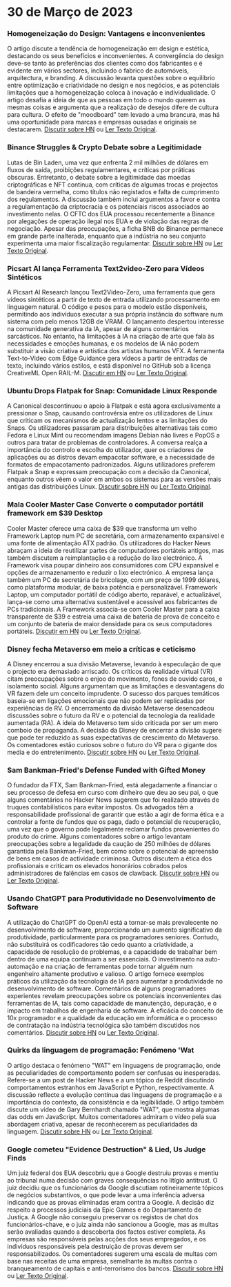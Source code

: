 
<Steps>

# 30 de Março de 2023

### Homogeneização do Design: Vantagens e inconvenientes

O artigo discute a tendência de homogeneização em design e estética, destacando os seus benefícios e inconvenientes. A convergência do design deve-se tanto às preferências dos clientes como dos fabricantes e é evidente em vários sectores, incluindo o fabrico de automóveis, arquitectura, e branding. A discussão levanta questões sobre o equilíbrio entre optimização e criatividade no design e nos negócios, e as potenciais limitações que a homogeneização coloca à inovação e individualidade. O artigo desafia a ideia de que as pessoas em todo o mundo querem as mesmas coisas e argumenta que a realização de desejos difere de cultura para cultura. O efeito de "moodboard" tem levado a uma brancura, mas há uma oportunidade para marcas e empresas ousadas e originais se destacarem.
[Discutir sobre HN](http://news.ycombinator.com/item?id=35355703) ou [Ler Texto Original](https://www.alexmurrell.co.uk/articles/the-age-of-average).

### Binance Struggles & Crypto Debate sobre a Legitimidade

Lutas de Bin Laden, uma vez que enfrenta 2 mil milhões de dólares em fluxos de saída, proibições regulamentares, e críticas por práticas obscuras. Entretanto, o debate sobre a legitimidade das moedas criptográficas e NFT continua, com críticas de algumas trocas e projectos de bandeira vermelha, como títulos não registados e falta de cumprimento dos regulamentos. A discussão também inclui argumentos a favor e contra a regulamentação da criptocracia e os potenciais riscos associados ao investimento nelas. O CFTC dos EUA processou recentemente a Binance por alegações de operação ilegal nos EUA e de violação das regras de negociação. Apesar das preocupações, a ficha BNB do Binance permanece em grande parte inalterada, enquanto que a indústria no seu conjunto experimenta uma maior fiscalização regulamentar.
[Discutir sobre HN](http://news.ycombinator.com/item?id=35351805) ou [Ler Texto Original](https://www.wsj.com/articles/binance-sees-2-billion-in-outflows-as-troubles-compound-9a136e21).

### Picsart AI lança Ferramenta Text2video-Zero para Vídeos Sintéticos

A Picsart AI Research lançou Text2Video-Zero, uma ferramenta que gera vídeos sintéticos a partir de texto de entrada utilizando processamento em linguagem natural. O código e pesos para o modelo estão disponíveis, permitindo aos indivíduos executar a sua própria instância do software num sistema com pelo menos 12GB de VRAM. O lançamento despertou interesse na comunidade generativa da IA, apesar de alguns comentários sarcásticos. No entanto, há limitações à IA na criação de arte que fala às necessidades e emoções humanas, e os modelos de IA não podem substituir a visão criativa e artística dos artistas humanos VFX. A ferramenta Text-to-Video com Edge Guidance gera vídeos a partir de entradas de texto, incluindo vários estilos, e está disponível no GitHub sob a licença CreativeML Open RAIL-M.
[Discutir em HN](http://news.ycombinator.com/item?id=35352452) ou [Ler Texto Original](https://github.com/Picsart-AI-Research/Text2Video-Zero).

### Ubuntu Drops Flatpak for Snap: Comunidade Linux Responde

A Canonical descontinuou o apoio à Flatpak e está agora exclusivamente a pressionar o Snap, causando controvérsia entre os utilizadores de Linux que criticam os mecanismos de actualização lentos e as limitações do Snaps. Os utilizadores passaram para distribuições alternativas tais como Fedora e Linux Mint ou recomendam imagens Debian não livres e PopOS a outros para tratar de problemas de controladores. A conversa realça a importância do controlo e escolha do utilizador, quer os criadores de aplicações ou as distros devam empacotar software, e a necessidade de formatos de empacotamento padronizados. Alguns utilizadores preferem Flatpak a Snap e expressam preocupação com a decisão da Canonical, enquanto outros vêem o valor em ambos os sistemas para as versões mais antigas das distribuições Linux.
[Discutir sobre HN](http://news.ycombinator.com/item?id=35354729) ou [Ler Texto Original](https://lwn.net/SubscriberLink/927262/6adb2350e2b0d2ce/).

### Mala Cooler Master Case Converte o computador portátil framework em $39 Desktop

Cooler Master oferece uma caixa de $39 que transforma um velho Framework Laptop num PC de secretária, com armazenamento expansível e uma fonte de alimentação ATX padrão. Os utilizadores do Hacker News abraçam a ideia de reutilizar partes de computadores portáteis antigos, mas também discutem a reimplantação e a redução do lixo electrónico. A Framework visa poupar dinheiro aos consumidores com CPU expansível e opções de armazenamento e reduzir o lixo electrónico. A empresa lança também um PC de secretária de bricolage, com um preço de 1999 dólares, como plataforma modular, de baixa potência e personalizável. Framework Laptop, um computador portátil de código aberto, reparável, e actualizável, lança-se como uma alternativa sustentável e acessível aos fabricantes de PCs tradicionais. A Framework associa-se com Cooler Master para a caixa transparente de $39 e estreia uma caixa de bateria de prova de conceito e um conjunto de bateria de maior densidade para os seus computadores portáteis.
[Discutir em HN](http://news.ycombinator.com/item?id=35350288) ou [Ler Texto Original](https://www.theverge.com/2023/3/23/23652939/framework-cooler-master-sff-pc-case).

### Disney fecha Metaverso em meio a críticas e ceticismo

A Disney encerrou a sua divisão Metaverse, levando à especulação de que o projecto era demasiado arriscado. Os críticos da realidade virtual (VR) citam preocupações sobre o enjoo do movimento, fones de ouvido caros, e isolamento social. Alguns argumentam que as limitações e desvantagens do VR fazem dele um conceito imprudente. O sucesso dos parques temáticos baseia-se em ligações emocionais que não podem ser replicadas por experiências de RV. O encerramento da divisão Metaverse desencadeou discussões sobre o futuro da RV e o potencial da tecnologia da realidade aumentada (RA). A ideia do Metaverso tem sido criticada por ser um mero comboio de propaganda. A decisão da Disney de encerrar a divisão sugere que pode ter reduzido as suas expectativas de crescimento do Metaverso. Os comentadores estão curiosos sobre o futuro do VR para o gigante dos media e do entretenimento.
[Discutir sobre HN](http://news.ycombinator.com/item?id=35350952) ou [Ler Texto Original](https://www.wsj.com/articles/disney-eliminates-its-metaverse-division-as-part-of-companys-layoffs-plan-94b03650).

### Sam Bankman-Fried's Defense Funded with Gifted Money

O fundador da FTX, Sam Bankman-Fried, está alegadamente a financiar o seu processo de defesa em curso com dinheiro que deu ao seu pai, o que alguns comentários no Hacker News sugerem que foi realizado através de truques contabilísticos para evitar impostos. Os advogados têm a responsabilidade profissional de garantir que estão a agir de forma ética e a controlar a fonte de fundos que os paga, dado o potencial de recuperação, uma vez que o governo pode legalmente reclamar fundos provenientes do produto do crime. Alguns comentadores sobre o artigo levantam preocupações sobre a legalidade da caução de 250 milhões de dólares garantida pela Bankman-Fried, bem como sobre o potencial de apreensão de bens em casos de actividade criminosa. Outros discutem a ética dos profissionais e criticam os elevados honorários cobrados pelos administradores de falências em casos de clawback.
[Discutir sobre HN](http://news.ycombinator.com/item?id=35358698) ou [Ler Texto Original](https://www.forbes.com/sites/sarahemerson/2023/03/29/sam-bankman-fried-legal-fees-funded-by-alameda-money-gifted-to-father-joe-bankman/).

### Usando ChatGPT para Produtividade no Desenvolvimento de Software

A utilização do ChatGPT do OpenAI está a tornar-se mais prevalecente no desenvolvimento de software, proporcionando um aumento significativo da produtividade, particularmente para os programadores seniores. Contudo, não substituirá os codificadores tão cedo quanto a criatividade, a capacidade de resolução de problemas, e a capacidade de trabalhar bem dentro de uma equipa continuam a ser essenciais. O investimento na auto-automação e na criação de ferramentas pode tornar alguém num engenheiro altamente produtivo e valioso. O artigo fornece exemplos práticos da utilização da tecnologia de IA para aumentar a produtividade no desenvolvimento de software. Comentários de alguns programadores experientes revelam preocupações sobre os potenciais inconvenientes das ferramentas de IA, tais como capacidade de manutenção, depuração, e o impacto em trabalhos de engenharia de software. A eficácia do conceito de 10x programador e a qualidade da educação em informática e o processo de contratação na indústria tecnológica são também discutidos nos comentários.
[Discutir sobre HN](http://news.ycombinator.com/item?id=35356054) ou [Ler Texto Original](https://kadekillary.work/posts/1000x-eng/).

### Quirks da linguagem de programação: Fenómeno 'Wat

O artigo destaca o fenómeno "WAT" em linguagens de programação, onde as peculiaridades de comportamento podem ser confusas ou inesperadas. Refere-se a um post de Hacker News e a um tópico de Reddit discutindo comportamentos estranhos em JavaScript e Python, respectivamente. A discussão reflecte a evolução contínua das linguagens de programação e a importância do contexto, da consistência e da legibilidade. O artigo também discute um vídeo de Gary Bernhardt chamado "WAT", que mostra algumas das odds em JavaScript. Muitos comentadores admiram o vídeo pela sua abordagem criativa, apesar de reconhecerem as peculiaridades da linguagem.
[Discutir sobre HN](http://news.ycombinator.com/item?id=35363044) ou [Ler Texto Original](https://www.destroyallsoftware.com/talks/wat).

### Google cometeu "Evidence Destruction" & Lied, Us Judge Finds

Um juiz federal dos EUA descobriu que a Google destruiu provas e mentiu ao tribunal numa decisão com graves consequências no litígio antitrust. O juiz decidiu que os funcionários da Google discutiam rotineiramente tópicos de negócios substantivos, o que pode levar a uma inferência adversa indicando que as provas eliminadas eram contra a Google. A decisão diz respeito a processos judiciais da Epic Games e do Departamento de Justiça. A Google não conseguiu preservar os registos de chat dos funcionários-chave, e o juiz ainda não sancionou a Google, mas as multas serão avaliadas quando a descoberta dos factos estiver completa. As empresas são responsáveis pelas acções dos seus empregados, e os indivíduos responsáveis pela destruição de provas devem ser responsabilizados. Os comentadores sugerem uma escala de multas com base nas receitas de uma empresa, semelhante às multas contra o branqueamento de capitais e anti-terrorismo dos bancos.
[Discutir sobre HN](http://news.ycombinator.com/item?id=35363095) ou [Ler Texto Original](https://storage.courtlistener.com/recap/gov.uscourts.cand.373179/gov.uscourts.cand.373179.469.0.pdf).

</Steps>
